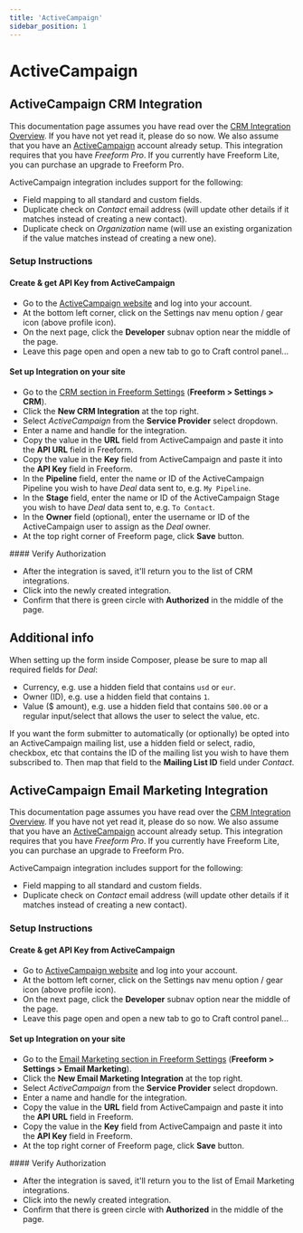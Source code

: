 ```yaml
---
title: 'ActiveCampaign'
sidebar_position: 1
---
```



# ActiveCampaign

## ActiveCampaign CRM Integration<Badge type="pro" text="Pro" /><Badge type="feature" text="2.5.25+" />

This documentation page assumes you have read over the [CRM Integration Overview](./index.mdx#crm). If you have not yet read it, please do so now. We also assume that you have an [ActiveCampaign](https://www.activecampaign.com) account already setup. This integration requires that you have _Freeform Pro_. If you currently have Freeform Lite, you can purchase an upgrade to Freeform Pro.

ActiveCampaign integration includes support for the following:

- Field mapping to all standard and custom fields.
- Duplicate check on _Contact_ email address (will update other details if it matches instead of creating a new contact).
- Duplicate check on _Organization_ name (will use an existing organization if the value matches instead of creating a new one).

### Setup Instructions

<VerticalStepWrapper>
<StepMarkdown>

#### Create & get API Key from ActiveCampaign

- Go to the [ActiveCampaign website](https://www.activecampaign.com) and log into your account.
- At the bottom left corner, click on the Settings nav menu option / gear icon (above profile icon).
- On the next page, click the **Developer** subnav option near the middle of the page.
- Leave this page open and open a new tab to go to Craft control panel...

</StepMarkdown>
<StepMarkdown>

#### Set up Integration on your site

- Go to the [CRM section in Freeform Settings](../configuration/settings.mdx#crm) (**Freeform > Settings > CRM**).
- Click the **New CRM Integration** at the top right.
- Select _ActiveCampaign_ from the **Service Provider** select dropdown.
- Enter a name and handle for the integration.
- Copy the value in the **URL** field from ActiveCampaign and paste it into the **API URL** field in Freeform.
- Copy the value in the **Key** field from ActiveCampaign and paste it into the **API Key** field in Freeform.
- In the **Pipeline** field, enter the name or ID of the ActiveCampaign Pipeline you wish to have _Deal_ data sent to, e.g. `My Pipeline`.
- In the **Stage** field, enter the name or ID of the ActiveCampaign Stage you wish to have _Deal_ data sent to, e.g. `To Contact`.
- In the **Owner** field (optional), enter the username or ID of the ActiveCampaign user to assign as the _Deal_ owner.
- At the top right corner of Freeform page, click **Save** button.

</StepMarkdown>
<StepMarkdown>
#### Verify Authorization

- After the integration is saved, it'll return you to the list of CRM integrations.
- Click into the newly created integration.
- Confirm that there is green circle with **Authorized** in the middle of the page.

</StepMarkdown>
</VerticalStepWrapper>

## Additional info

When setting up the form inside Composer, please be sure to map all required fields for _Deal_:

- Currency, e.g. use a hidden field that contains `usd` or `eur`.
- Owner (ID), e.g. use a hidden field that contains `1`.
- Value ($ amount), e.g. use a hidden field that contains `500.00` or a regular input/select that allows the user to select the value, etc.

If you want the form submitter to automatically (or optionally) be opted into an ActiveCampaign mailing list, use a hidden field or select, radio, checkbox, etc that contains the ID of the mailing list you wish to have them subscribed to. Then map that field to the **Mailing List ID** field under _Contact_.

## ActiveCampaign Email Marketing Integration<Badge type="pro" text="Pro" /><Badge type="feature" text="2.5.18+" />

This documentation page assumes you have read over the [CRM Integration Overview](./index.mdx#email-marketing). If you have not yet read it, please do so now. We also assume that you have an [ActiveCampaign](https://www.activecampaign.com) account already setup. This integration requires that you have _Freeform Pro_. If you currently have Freeform Lite, you can purchase an upgrade to Freeform Pro.

ActiveCampaign integration includes support for the following:

- Field mapping to all standard and custom fields.
- Duplicate check on _Contact_ email address (will update other details if it matches instead of creating a new contact).

### Setup Instructions

<VerticalStepWrapper>
<StepMarkdown>

#### Create & get API Key from ActiveCampaign

- Go to [ActiveCampaign website](https://www.activecampaign.com) and log into your account.
- At the bottom left corner, click on the Settings nav menu option / gear icon (above profile icon).
- On the next page, click the **Developer** subnav option near the middle of the page.
- Leave this page open and open a new tab to go to Craft control panel...

</StepMarkdown>
<StepMarkdown>

#### Set up Integration on your site

- Go to the [Email Marketing section in Freeform Settings](../configuration/settings.mdx#email-marketing) (**Freeform > Settings > Email Marketing**).
- Click the **New Email Marketing Integration** at the top right.
- Select _ActiveCampaign_ from the **Service Provider** select dropdown.
- Enter a name and handle for the integration.
- Copy the value in the **URL** field from ActiveCampaign and paste it into the **API URL** field in Freeform.
- Copy the value in the **Key** field from ActiveCampaign and paste it into the **API Key** field in Freeform.
- At the top right corner of Freeform page, click **Save** button.

</StepMarkdown>
<StepMarkdown>
#### Verify Authorization

- After the integration is saved, it'll return you to the list of Email Marketing integrations.
- Click into the newly created integration.
- Confirm that there is green circle with **Authorized** in the middle of the page.

</StepMarkdown>
</VerticalStepWrapper>

